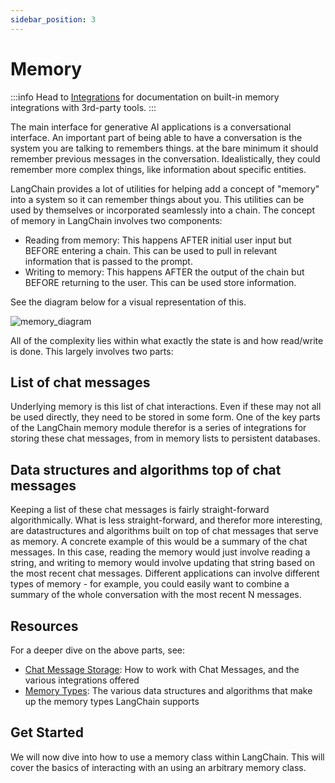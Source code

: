 ```yaml
---
sidebar_position: 3
---
```


# Memory


:::info
Head to [Integrations](/docs/integrations/memory/) for documentation on built-in memory integrations with 3rd-party tools.
:::

The main interface for generative AI applications is a conversational interface.
An important part of being able to have a conversation is the system you are talking to remembers things.
at the bare minimum it should remember previous messages in the conversation.
Idealistically, they could remember more complex things, like information about specific entities.

LangChain provides a lot of utilities for helping add a concept of "memory" into a system so it can remember things about you.
This utilities can be used by themselves or incorporated seamlessly into a chain.
The concept of memory in LangChain involves two components:

- Reading from memory: This happens AFTER initial user input but BEFORE entering a chain. This can be used to pull in relevant information that is passed to the prompt.
- Writing to memory: This happens AFTER the output of the chain but BEFORE returning to the user. This can be used store information.

See the diagram below for a visual representation of this.

![memory_diagram](/img/memory-diagram.png)

All of the complexity lies within what exactly the state is and how read/write is done.
This largely involves two parts:

## List of chat messages
Underlying memory is this list of chat interactions.
Even if these may not all be used directly, they need to be stored in some form.
One of the key parts of the LangChain memory module therefor is a series of integrations for storing these chat messages,
from in memory lists to persistent databases.

## Data structures and algorithms top of chat messages
Keeping a list of these chat messages is fairly straight-forward algorithmically.
What is less straight-forward, and therefor more interesting, are datastructures and algorithms built on top of chat messages that serve as memory.
A concrete example of this would be a summary of the chat messages.
In this case, reading the memory would just involve reading a string, and writing to memory would involve updating that string based on the most recent chat messages.
Different applications can involve different types of memory - for example, you could easily want to combine a summary of the whole conversation with the most recent N messages.

## Resources

For a deeper dive on the above parts, see:
- [Chat Message Storage](/docs/modules/memory/chat_messages/): How to work with Chat Messages, and the various integrations offered
- [Memory Types](/docs/modules/memory/types/): The various data structures and algorithms that make up the memory types LangChain supports

## Get Started

We will now dive into how to use a memory class within LangChain.
This will cover the basics of interacting with an using an arbitrary memory class.


<GetStarted/>

